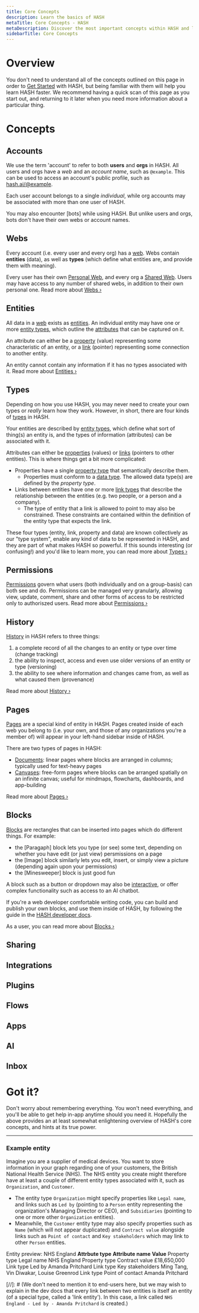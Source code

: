 ```yaml
---
title: Core Concepts
description: Learn the basics of HASH
metaTitle: Core Concepts - HASH
metaDescription: Discover the most important concepts within HASH and learn how the application works
sidebarTitle: Core Concepts
---
```


# Overview

You don't need to understand all of the concepts outlined on this page in order to [Get Started](/guide/introduction/get-started) with HASH, but being familiar with them will help you learn HASH faster. We recommend having a quick scan of this page as you start out, and returning to it later when you need more information about a particular thing.

# Concepts

## Accounts

We use the term 'account' to refer to both **users** and **orgs** in HASH. All users and orgs have a _web_ and an _account name_, such as `@example`. This can be used to access an account's public profile, such as [hash.ai/@example](/@example).

Each user account belongs to a single _individual_, while org accounts may be associated with more than one user of HASH.

You may also encounter [bots] while using HASH. But unlike users and orgs, bots don't have their own webs or account names.

## Webs

Every account (i.e. every user and every org) has a [web](/guide/webs). Webs contain **entities** (data), as well as **types** (which define what entities are, and provide them with meaning).

Every user has their own [Personal Web](/guide/webs/users#web), and every org a [Shared Web](/guide/webs/orgs#web). Users may have access to any number of shared webs, in addition to their own personal one. Read more about [Webs ›](/guide/webs)

## Entities

All data in a [web](https://hash.ai/guide/webs) exists as [entities](/guide/entities). An individual entity may have one or more [entity types](/guide/types/entity-types), which outline the [attributes](/guide/entities/attributes) that can be captured on it.

An attribute can either be a [property](/guide/entities/attributes#properties) (value) representing some characteristic of an entity, or a [link](/guide/entities/attributes#links) (pointer) representing some connection to another entity.

An entity cannot contain any information if it has no types associated with it. Read more about [Entities ›](/guide/entities)

## Types

Depending on how you use HASH, you may never need to create your own types or _really_ learn how they work. However, in short, there are four kinds of [types](/guide/types) in HASH.

Your entities are described by [entity types](/guide/types/entity-types), which define what sort of thing(s) an entity is, and the types of information (attributes) can be associated with it.

Attributes can either be [properties](/guide/entities/attributes#properties) (values) or [links](/guide/entities/attributes#links) (pointers to other entities). This is where things get a bit more complicated:

- Properties have a single [property type](/guide/types/property-types) that semantically describe them.
  - Properties must conform to a [data type](/guide/types/data-types). The allowed data type(s) are defined by the _property type_.
- Links between entities have one or more [link types](/guide/types/link-types) that describe the relationship between the entities (e.g. two people, or a person and a company).
  - The type of entity that a link is allowed to point to may also be constrained. These constraints are contained within the definition of the entity type that expects the link.

These four types (entity, link, property and data) are known collectively as our "type system", enable any kind of data to be represented in HASH, and they are part of what makes HASH so powerful. If this sounds interesting (or confusing!) and you'd like to learn more, you can read more about [Types ›](/guide/types)

## Permissions

[Permissions](/guide/webs/permissions) govern what users (both individually and on a group-basis) can both see and do. Permissions can be managed very granularly, allowing view, update, comment, share and other forms of access to be restricted only to authoriszed users. Read more about [Permissions ›](/guide/webs/permissions)

## History

[History](/guide/webs/history) in HASH refers to three things:

1. a complete record of all the changes to an entity or type over time (change tracking)
1. the ability to inspect, access and even use older versions of an entity or type (versioning)
1. the ability to see where information and changes came from, as well as what caused them (provenance)

Read more about [History ›](/guide/webs/history)

## Pages

[Pages](/guide/pages) are a special kind of entity in HASH. Pages created inside of each web you belong to (i.e. your own, and those of any organizations you're a member of) will appear in your left-hand sidebar inside of HASH.

There are two types of pages in HASH:

- [Documents](/guide/pages/documents): linear pages where blocks are arranged in columns; typically used for text-heavy pages
- [Canvases](/guide/pages/canvases): free-form pages where blocks can be arranged spatially on an infinite canvas; useful for mindmaps, flowcharts, dashboards, and app-building

Read more about [Pages ›](/guide/pages)

## Blocks

[Blocks](/guide/pages/blocks) are rectangles that can be inserted into pages which do different things. For example:

- the [Paragaph] block lets you type (or see) some text, depending on whether you have edit (or just view) persmissions on a page
- the [Image] block similarly lets you edit, insert, or simply view a picture (depending again upon your permissions)
- the [Minesweeper] block is just good fun

A block such as a button or dropdown may also be [interactive](/guide/pages/blocks#action), or offer complex functionality such as access to an AI chatbot.

If you're a web developer comfortable writing code, you can build and publish your own blocks, and use them inside of HASH, by following the guide in the [HASH developer docs](https://hash.dev/docs/blocks).

As a user, you can read more about [Blocks ›](/guide/pages/blocks)

## Sharing

## Integrations

## Plugins

## Flows

## Apps

## AI

## Inbox

# Got it?

Don't worry about remembering everything. You won't need everything, and you'll be able to get help in-app anytime should you need it. Hopefully the above provides an at least somewhat enlightening overview of HASH's core concepts, and hints at its true power.

---

### Example entity

Imagine you are a supplier of medical devices. You want to store information in your graph regarding one of your customers, the British National Health Service (NHS). The NHS entity you create might therefore have at least a couple of different entity types associated with it, such as `Organization`, and `Customer`.

- The entity type `Organization` might specify properties like `Legal name`, and links such as `Led by` (pointing to a `Person` entity representing the organization's Managing Director or CEO), and `Subsidiaries` (pointing to one or more other `Organization` entities).
- Meanwhile, the `Customer` entity type may also specify properties such as `Name` (which will not appear duplicated) and `Contract value` alongside links such as `Point of contact` and `Key stakeholders` which may link to other `Person` entities.

Entity preview: NHS England
**Attrbute type** **Attribute name** **Value**
Property type Legal name NHS England
Property type Contract value £18,650,000
Link type Led by Amanda Pritchard
Link type Key stakeholders Ming Tang, Vin Diwakar, Louise Greenrod
Link type Point of contact Amanda Pritchard

[//]: # (We don't need to mention it to end-users here, but we may wish to explain in the dev docs that every link between two entities is itself an entity (of a special type, called a 'link entity'). In this case, a link called `NHS England - Led by - Amanda Pritchard` is created.)
